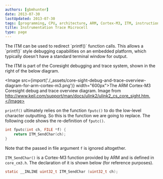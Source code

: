 ```yaml
---
authors: [gbmhunter]
date: 2013-07-30
lastUpdated: 2013-07-30
tags: [programming, CPU, architecture, ARM, Cortex-M3, ITM, instruction trace microcell, Coresight]
title: Instrumentation Trace Microcell
type: page
---
```


<p>The ITM can be used to redirect `printf()` function calls. This allows a `printf()` style debugging capabilities on an embedded platform, which typically doesn't have a standard terminal window for output.</p>

<p>The ITM is part of the Coresight debugging and trace system, shown in the right of the below diagram.</p>

<Image src={import('./_assets/core-sight-debug-and-trace-overview-diagram-for-arm-cortex-m3.png')} width="600px">The ARM Cortex-M3 Coresight debug and trace overview diagram. Image from http://www.keil.com/support/man/docs/ulink2/ulink2_cs_core_sight.htm.</Image>

<p><code>printf()</code> ultimately relies on the function <code>fputc()</code> to do the low-level character outputting. So this is the function we are going to replace. The following code shows the re-definition of <code>fputc()</code>.</p>

```c
int fputc(int ch, FILE *f) {
    return ITM_SendChar(ch);
}
```

<p>Note that the passed in file argument <code>f</code> is ignored altogether.</p>

<p><code>ITM_SendChar()</code> is a Cortex-M3 function provided by ARM and is defined in <code>core_cm3.h</code>. The declaration of it is shown below (for reference purposes).</p>

```c
static __INLINE uint32_t ITM_SendChar (uint32_t ch);
```
